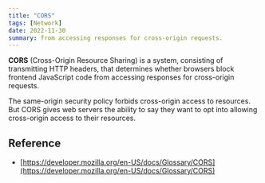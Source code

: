 ```yaml
---
title: "CORS"
tags: [Network]
date: 2022-11-30
summary: from accessing responses for cross-origin requests.
---
```


**CORS** (Cross-Origin Resource Sharing) is a system, consisting of transmitting
HTTP headers, that determines whether browsers block frontend JavaScript code
from accessing responses for cross-origin requests.

The same-origin security policy forbids cross-origin access to resources. But
CORS gives web servers the ability to say they want to opt into allowing
cross-origin access to their resources.

## Reference

- [https://developer.mozilla.org/en-US/docs/Glossary/CORS](https://developer.mozilla.org/en-US/docs/Glossary/CORS)